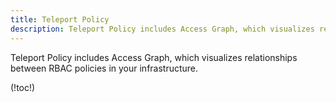 ```yaml
---
title: Teleport Policy
description: Teleport Policy includes Access Graph, which visualizes relationships between RBAC policies in your infrastructure.
---
```


Teleport Policy includes Access Graph, which visualizes relationships between
RBAC policies in your infrastructure.

(!toc!)

